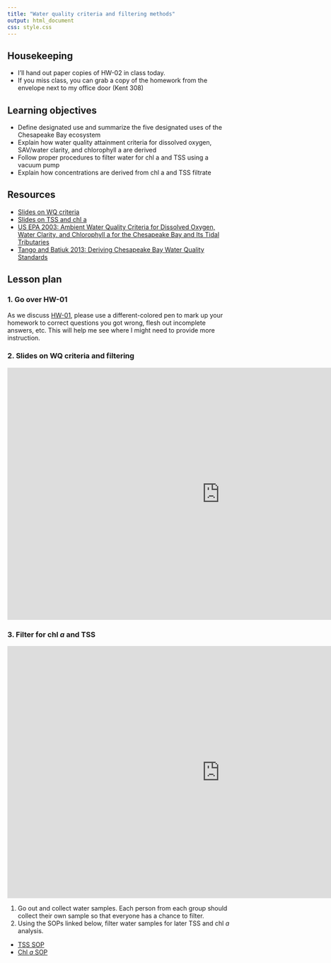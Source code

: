 ```yaml
---
title: "Water quality criteria and filtering methods"
output: html_document
css: style.css
---
```


## Housekeeping 

* I'll hand out paper copies of HW-02 in class today.
* If you miss class, you can grab a copy of the homework from the envelope next to my office door (Kent 308)

## Learning objectives

* Define designated use and summarize the five designated uses of the Chesapeake Bay ecosystem
* Explain how water quality attainment criteria for dissolved oxygen, SAV/water clarity, and chlorophyll a are derived
* Follow proper procedures to filter water for chl a and TSS using a vacuum pump
* Explain how concentrations are derived from chl a and TSS filtrate

## Resources

* [Slides on WQ criteria](https://docs.google.com/presentation/d/1lXwrBQ09VPu7JXGHzPzio329Imnn8pGG9BIEbH7v69Y/)
* [Slides on TSS and chl a](https://docs.google.com/presentation/d/1CocGnqRfOIEIr9TSeolBv4XYymZlL6IEv71n_LAYpCc/edit#slide=id.g2fcedfb876d_0_153)
* [US EPA 2003: Ambient Water Quality Criteria for Dissolved Oxygen, Water Clarity, and Chlorophyll a for the Chesapeake Bay and Its Tidal Tributaries](https://d38c6ppuviqmfp.cloudfront.net/content/publications/cbp_13142.pdf)
* [Tango and Batiuk 2013: Deriving Chesapeake Bay Water Quality Standards](https://www.chesapeake.org/stac/wp-content/uploads/2019/08/294_7.-SoS-read-ahead-material_Tango-Batiuk-Deriving.pdf)

## Lesson plan

### 1. Go over HW-01

As we discuss [HW-01](https://docs.google.com/document/d/1nurX4BWtdfR9zJBLjk3Bw-OtvYs28MPMHCWu9FV5x-4/), please use a different-colored pen to mark up your homework to correct questions you got wrong, flesh out incomplete answers, etc. This will help me see where I might need to provide more instruction.

### 2. Slides on WQ criteria and filtering

<iframe src="https://docs.google.com/presentation/d/1lXwrBQ09VPu7JXGHzPzio329Imnn8pGG9BIEbH7v69Y/embed?start=false&loop=false&delayms=5000" frameborder="0" width="960" height="569" allowfullscreen="true" mozallowfullscreen="true" webkitallowfullscreen="true" data-external="1"></iframe>

### 3. Filter for chl *a* and TSS

<iframe src="https://docs.google.com/presentation/d/1CocGnqRfOIEIr9TSeolBv4XYymZlL6IEv71n_LAYpCc/embed?start=false&loop=false&delayms=5000" frameborder="0" width="960" height="569" allowfullscreen="true" mozallowfullscreen="true" webkitallowfullscreen="true" data-external="1"></iframe>

1. Go out and collect water samples. Each person from each group should collect their own sample so that everyone has a chance to filter. 
2. Using the SOPs linked below, filter water samples for later TSS and chl *a* analysis.

* [TSS SOP](https://smr-monitoring.github.io/sop/tss.html)
* [Chl *a* SOP](https://smr-monitoring.github.io/sop/chl-filtering.html)
